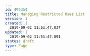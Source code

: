 ---
id: 499354
title: Managing Restricted User List
version: 1
created: |
  2019-09-02 11:51:47.837
updated: |
  2019-09-02 11:51:47.891
status: draft
type: Page
---



